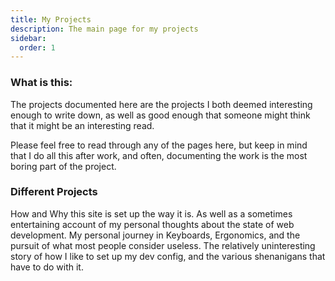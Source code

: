 ```yaml
---
title: My Projects
description: The main page for my projects
sidebar:
  order: 1
---
```



### What is this:

The projects documented here are the projects I both deemed interesting enough 
to write down, as well as good enough that someone might think that it might be an 
interesting read.

Please feel free to read through any of the pages here, but keep in mind that I do
all this after work, and often, documenting the work is the most boring part of the 
project. 


### Different Projects


<CardGrid stagger>
	<LinkCard title="Site" icon="pen" href="/projects/site" >
		How and Why this site is set up the way it is. As well as a sometimes
		entertaining account of my personal thoughts about the state of 
		web development. 
	</LinkCard>
	<LinkCard title="Keebs" icon="laptop" href="/projects/keebs">
		My personal journey in Keyboards, Ergonomics, and the pursuit of
		what most people consider useless.
	</LinkCard>
	<LinkCard title="Config" icon="setting" href="/projects/config">
		The relatively uninteresting story of how I like to set up my
		dev config, and the various shenanigans that have to do with it.
	</LinkCard>
</CardGrid>


